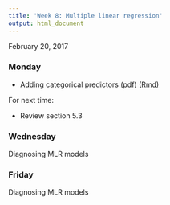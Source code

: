 ```yaml
---
title: 'Week 8: Multiple linear regression'
output: html_document
---
```


February 20, 2017

### Monday

* Adding categorical predictors [(pdf)](https://github.com/math430-lu/notes/blob/master/lec11/categorical-predictors.pdf) [(Rmd)](https://github.com/math430-lu/notes/blob/master/lec11/categorical-predictors.Rmd)


For next time: 

* Review section 5.3


### Wednesday

Diagnosing MLR models


### Friday

Diagnosing MLR models

